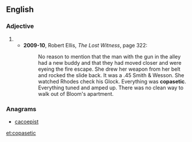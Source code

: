 ==English==

===Adjective===
{{en-adj}}

# {{alternative spelling of|copacetic}}
#* '''2009-10''', Robert Ellis, ''The Lost Witness'', page 322:
#*: No reason to mention that the man with the gun in the alley had a new buddy and that they had moved closer and were eyeing the fire escape. She drew her weapon from her belt and rocked the slide back. It was a .45 Smith & Wesson. She watched Rhodes check his Glock. Everything was '''copasetic'''. Everything tuned and amped up. There was no clean way to walk out of Bloom's apartment.

===Anagrams===
* [[cacoepist#English|cacoepist]]

[[et:copasetic]]